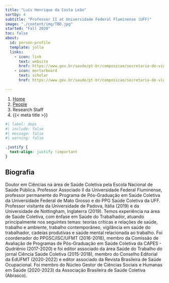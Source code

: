 ```yaml
---
title: "Luís Henrique da Costa Leão"
sortby: 4
subtitle: "Professor II at Universidade Federal Fluminense (UFF)"
image: "./content/img/TBD.jpg"
started: "Fall 2020"
toc: false
about:
  id: person-profile
  template: jolla
  links:
    - icon: link
      text: website
      href: https://www.gov.br/saude/pt-br/composicao/secretaria-de-vigilancia-em-saude-e-ambiente/departamento-de-vigilancia-em-saude-ambiental-e-saude-do-trabalhador/coordenacao-geral-de-vigilancia-em-saude-do-trabalhador/luis-henrique-da-costa-leao
    - icon: mortarboard
      text: scholar
      href: https://www.gov.br/saude/pt-br/composicao/secretaria-de-vigilancia-em-saude-e-ambiente/departamento-de-vigilancia-em-saude-ambiental-e-saude-do-trabalhador/coordenacao-geral-de-vigilancia-em-saude-do-trabalhador/luis-henrique-da-costa-leao

---
```


```{=html}
<nav aria-label="breadcrumb">
  <ol class="breadcrumb">
    <li class="breadcrumb-item"><a href="../../index.html">Home</a></li>
    <li class="breadcrumb-item"><a href="../../people.html">People</a></li>
    <li class="breadcrumb-item active">Research Staff</li>
    <li class="breadcrumb-item active" aria-current="page">{{< meta title >}}</li>
  </ol>
</nav>
```

:::{#person-profile}
:::

```r
#| label: deps
#| include: false
#| message: false
#| warning: false

```

```css
.justify {
  text-align: justify !important
}
```

::: {.justify}

## Biografia
Doutor em Ciências na área de Saúde Coletiva pela Escola Nacional de Saúde Pública. Professor Associado II da Universidade Federal Fluminense, professor permanente do Programa de Pós-Graduação em Saúde Coletiva da Universidade Federal de Mato Grosso e do PPG Saúde Coletiva da UFF. Professor visitante da Universidade de Padova, Itália (2019) e da Universidade de Nottingham, Inglaterra (2019). Temos experiência na área de Saúde Coletiva, com ênfase em Saúde do Trabalhador, atuando principalmente nos seguintes temas: teorias críticas e relações de saúde, trabalho e ambiente, trabalho contemporâneo, vigilância em saúde do trabalhador, cadeias produtivas e saúde mental relacionada ao trabalho. Foi coordenador do PPGSC/ISC/UFMT (2016-2018), membro da Comissão de Avaliação de Programas de Pós-Graduação em Saúde Coletiva da CAPES - Qudriênio (2017-2020) e foi editor associado da área Saúde do Trabalho do jornal Ciência Saúde Coletiva (2015-2018), membro do Conselho Editorial da EdUFMT (2020-2022) e editor associado da Revista Brasileira de Saúde Ocupacional. Foi membro do Núcleo Gestor de Ciências Sociais e Humanas em Saúde (2020-2023) da Associação Brasileira de Saúde Coletiva (Abrasco).

:::